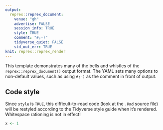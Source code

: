 ```yaml
---
output:
  reprex::reprex_document:
    venue: "gh"
    advertise: FALSE
    session_info: TRUE
    style: TRUE
    comment: "#;-)"
    tidyverse_quiet: FALSE
    std_out_err: TRUE
knit: reprex::reprex_render
---
```


This template demonstrates many of the bells and whistles of the `reprex::reprex_document()` output format. The YAML sets many options to non-default values, such as using `#;-)` as the comment in front of output.

## Code style

Since `style` is `TRUE`, this difficult-to-read code (look at the `.Rmd` source file) will be restyled according to the Tidyverse style guide when it's rendered. Whitespace rationing is not in effect!

```r
x <- 1
```

